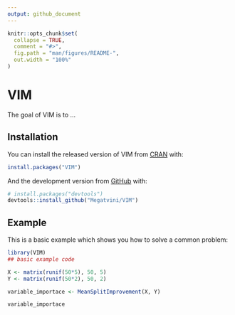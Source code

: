 ```yaml
---
output: github_document
---
```


<!-- README.md is generated from README.Rmd. Please edit that file -->

```r
knitr::opts_chunk$set(
  collapse = TRUE,
  comment = "#>",
  fig.path = "man/figures/README-",
  out.width = "100%"
)
```

# VIM

<!-- badges: start -->
<!-- badges: end -->

The goal of VIM is to ...

## Installation

You can install the released version of VIM from [CRAN](https://CRAN.R-project.org) with:

``` r
install.packages("VIM")
```

And the development version from [GitHub](https://github.com/) with:

``` r
# install.packages("devtools")
devtools::install_github("Megatvini/VIM")
```
## Example

This is a basic example which shows you how to solve a common problem:

```r
library(VIM)
## basic example code

X <- matrix(runif(50*5), 50, 5)
Y <- matrix(runif(50*2), 50, 2)

variable_importace <- MeanSplitImprovement(X, Y)

variable_importace

```
